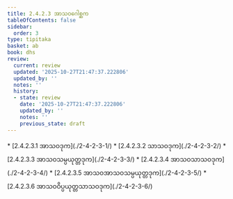 ```yaml
---
title: 2.4.2.3 အာသဝဂေါစ္ဆက
tableOfContents: false
sidebar:
  order: 3
type: tipitaka
basket: ab
book: dhs
review:
  current: review
  updated: '2025-10-27T21:47:37.222806'
  updated_by: ''
  notes: ''
  history:
  - state: review
    date: '2025-10-27T21:47:37.222806'
    updated_by: ''
    notes: ''
    previous_state: draft
---
```



<ReviewStatus review={frontmatter.review} showDetails={true} />

<HypothesisAnnotation frontmatter={frontmatter} />

<DynamicBreadcrumb />



<TableOfContents book="dhs" section="2.4.2.3">
* [2.4.2.3.1 အာသဝဒုက](./2-4-2-3-1/)
* [2.4.2.3.2 သာသဝဒုက](./2-4-2-3-2/)
* [2.4.2.3.3 အာသဝသမ္ပယုတ္တဒုက](./2-4-2-3-3/)
* [2.4.2.3.4 အာသဝသာသဝဒုက](./2-4-2-3-4/)
* [2.4.2.3.5 အာသဝအာသဝသမ္ပယုတ္တဒုက](./2-4-2-3-5/)
* [2.4.2.3.6 အာသဝဝိပ္ပယုတ္တသာသဝဒုက](./2-4-2-3-6/)
</TableOfContents>